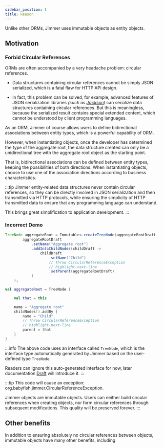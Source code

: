 ```yaml
---
sidebar_position: 1  
title: Reason
---
```




Unlike other ORMs, Jimmer uses immutable objects as entity objects.

## Motivation

### Forbid Circular References 

ORMs are often accompanied by a very headache problem: circular references.

-   Data structures containing circular references cannot be simply JSON serialized, which is a fatal flaw for HTTP API design.

-   In fact, this problem can be solved, for example, advanced features of JSON serialization libraries *(such as [Jackson](https://github.com/FasterXML/jackson))* can serialize data structures containing circular references. But this is meaningless, because the serialized result contains special extended content, which cannot be understood by client programming languages.

As an ORM, Jimmer of course allows users to define bidirectional associations between entity types, which is a powerful capability of ORM.

However, when instantiating objects, once the developer has determined the type of the aggregate root, the data structure created can only be a unidirectional tree with the aggregate root object as the starting point.

That is, bidirectional associations can be defined between entity types, keeping the possibilities of both directions. When instantiating objects, choose to use one of the association directions according to business characteristics.

:::tip
Jimmer entity-related data structures never contain circular references, so they can be directly involved in JSON serialization and then transmitted via HTTP protocols, while ensuring the simplicity of HTTP transmitted data to ensure that any programming language can understand.

This brings great simplification to application development.
:::

### Incorrect Demo

<Tabs groupId="language">
<TabItem value="java" label="Java">  

```java
TreeNode aggregateRoot = Immutables.createTreeNode(aggregateRootDraft ->
        aggregateRootDraft
            .setName("Aggregate root") 
            .addIntoChildNodes(childDraft ->
                childDraft
                    .setName("Child")
                    // Throw CircularReferenceException
                    // highlight-next-line 
                    .setParent(aggregateRootDraft)
            )
    );
```

</TabItem>
<TabItem value="kotlin" label="Kotlin">

```kotlin
val aggregateRoot = TreeNode {

    val that = this

    name = "Aggregate root"
    childNodes().addBy {
        name = "Child"
        // Throw CircularReferenceException
        // highlight-next-line
        parent = that 
    }
}
```

</TabItem> 
</Tabs>

:::info
The above code uses an interface called `TreeNode`, which is the interface type automatically generated by Jimmer based on the user-defined type `TreeNode`.

Readers can ignore this auto-generated interface for now, later documentation [Draft](../draft) will introduce it.
:::


:::tip
This code will cause an exception: org.babyfish.jimmer.CircularReferenceException.

Jimmer objects are immutable objects. Users can neither build circular references when creating objects, nor form circular references through subsequent modifications. This quality will be preserved forever.
:::

## Other benefits

In addition to ensuring absolutely no circular references between objects, immutable objects have many other benefits, including:

<ImmutableOtherBenefit/>
